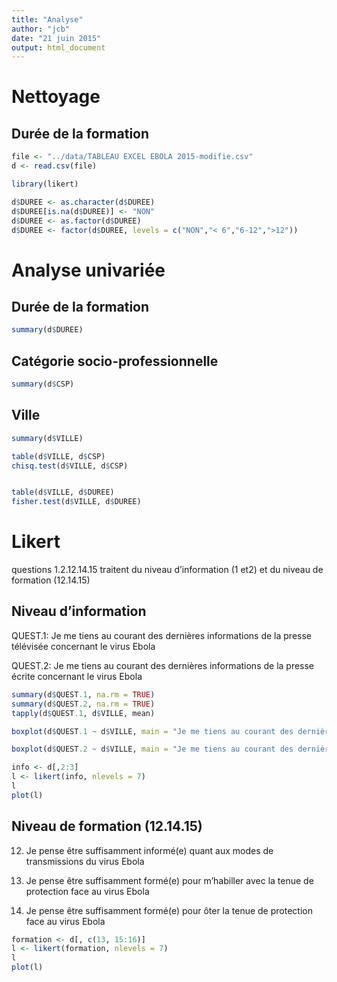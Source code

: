 ```yaml
---
title: "Analyse"
author: "jcb"
date: "21 juin 2015"
output: html_document
---
```


Nettoyage
=========

Durée de la formation
---------------------
```r
file <- "../data/TABLEAU EXCEL EBOLA 2015-modifie.csv"
d <- read.csv(file)

library(likert)

d$DUREE <- as.character(d$DUREE)
d$DUREE[is.na(d$DUREE)] <- "NON"
d$DUREE <- as.factor(d$DUREE)
d$DUREE <- factor(d$DUREE, levels = c("NON","< 6","6-12",">12"))

```

Analyse univariée
=================

Durée de la formation
---------------------
```r
summary(d$DUREE)
```


Catégorie socio-professionnelle
-------------------------------

```r
summary(d$CSP)
```

Ville
-----
```r
summary(d$VILLE)

table(d$VILLE, d$CSP)
chisq.test(d$VILLE, d$CSP)


table(d$VILLE, d$DUREE)
fisher.test(d$VILLE, d$DUREE)

```

Likert
======

questions 1.2.12.14.15 traitent du niveau d'information (1 et2) et du niveau de formation (12.14.15)

Niveau d'information
--------------------

QUEST.1: Je me tiens au courant des dernières informations de la presse télévisée concernant le virus Ebola

QUEST.2: Je me tiens au courant des dernières informations de la presse écrite concernant le virus Ebola

```r
summary(d$QUEST.1, na.rm = TRUE)
summary(d$QUEST.2, na.rm = TRUE)
tapply(d$QUEST.1, d$VILLE, mean)

boxplot(d$QUEST.1 ~ d$VILLE, main = "Je me tiens au courant des dernières informations de la presse télévisée\n concernant le virus Ebola")

boxplot(d$QUEST.2 ~ d$VILLE, main = "Je me tiens au courant des dernières informations de la presse écrite\n concernant le virus Ebola")

info <- d[,2:3]
l <- likert(info, nlevels = 7)
l
plot(l)

```

Niveau de formation (12.14.15)
-------------------

12. Je pense être suffisamment informé(e) quant aux modes de transmissions du virus Ebola

14. Je pense être suffisamment formé(e) pour m’habiller avec la tenue de protection face au virus Ebola

15. Je pense être suffisamment formé(e) pour ôter la tenue de protection face au virus Ebola

```r
formation <- d[, c(13, 15:16)]
l <- likert(formation, nlevels = 7)
l
plot(l)
```

